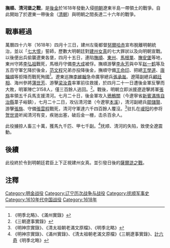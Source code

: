 {{Infobox Military Conflict
|partof=[[明清战争|明清战争]]
|conflict=撫清之戰
|caption=
|date=1618年4月至7月
|place=今[[遼寧省|遼寧省]][[撫順市|撫順市]]等地
|casus=
|territory=
|result=後金勝利
|combatant1=[[明朝|明朝]]
|combatant2=[[後金|後金]]
|commander1=遼東巡撫[[李維翰|李維翰]]<br>廣寧總兵[[張承胤|張承胤]]†<br>遼陽副總兵[[顧廷相|顧廷相]]†<br>海州參將[[蒲世芳|蒲世芳]]†<br>游擊[[梁汝貴|梁汝貴]]†<br>撫順守備[[王命印|王命印]]†<br>清河副總兵[[鄒儲賢|鄒儲賢]]†<br>游擊[[張旆|張旆]]†<br>守備[[張雲程|張雲程]]†<br>撫順總兵[[李永芳|李永芳]]{{POW}}<br>-{范}-文寀、[[范文程|范文程]]兄弟{{POW}}
|commander2=後金可汗[[努爾哈赤|努爾哈赤]]
|strength1=不詳
|strength2=約2萬
|casualties1=損失人畜達三十萬以上，馬匹九千、甲七千副
|casualties2=死傷不詳
|notes=
}}

{{Campaignbox Battle of Qing(Manchu) and Ming}}

'''撫順、清河堡之戰'''，是[[後金|後金]]於1618年發動入侵[[明朝|明朝]]遼東半島一帶領土的戰爭。自此開始了於遼東一帶後金（[[清朝|清朝]]）與明朝之間長達二十六年的戰爭。

==戰事經過==
萬曆四十六年（1618年）四月十三日，建州左衞都督[[努爾哈赤|努爾哈赤]]宣布脫離明朝統治，並以「[[七大恨|七大恨]]」誓師，歷數大明朝廷對[[建州女真|建州女真]]的七大罪狀以及向明朝宣戰。以後便出兵偷襲遼東各堡，四月十五日，連陷[[撫順|撫順]]、[[東州|東州]]、[[馬根單|馬根單]]、[[撫安堡|撫安堡]]等地，東州守將[[李弘祖|李弘祖]]戰死，馬根丹守備[[李大成|李大成]]被俘。撫順游擊[[李永芳|李永芳]]與中军[[赵一鹤|赵一鹤]]等及五百守軍乞降於後金，[[范文程|范文程]]兄弟亦投降後金，撫順守備[[王命印|王命印]]、把總[[王學道|王學道]]、[[唐鑰順|唐鑰順]]等拒降而戰死殉國<ref>《明季北略》、《滿州實錄》</ref>。遼東巡撫[[李維翰|李維翰]]急命廣寧總兵[[張承胤|張承胤]]、遼陽副總兵[[顧廷相|顧廷相]]、海州參將[[蒲世芳|蒲世芳]]、游擊[[梁汝貴|梁汝貴]]率軍前往救援，於四月二十一日遭後金軍反擊而大敗，明軍陣亡3158人，僅三百餘人逃回。<ref>《三朝遼事實錄》</ref>。戰後，明朝立即派援遼遊擊將軍[[張旆|張旆]]率領五千兵馬支援清河。七月二十日，後金軍攻入[[鴉鶻關|鴉鶻關]]（今遼寧省[[新賓滿族自治縣|新賓滿族自治縣]]葦子峪鎮），七月二十二日，攻佔清河堡（今遼寧[[本溪|本溪]]），清河副總兵[[鄒儲賢|鄒儲賢]]、游擊[[張旆|張旆]]、守備[[張雲程|張雲程]]戰死，清河守軍達六千四百餘人覆沒。<ref>《明神宗實錄》、《清太祖朝老滿文原檔》、《明季北略》</ref>驻扎在[[叆阳|叆阳]]的参将[[贺世贤|贺世贤]]听闻清河有变，疾驰出塞，破后金一栅，击杀百余人。

此役擄掠人畜三十萬，獲馬九千匹、甲七千副。<ref>《明神宗實錄》、《滿州實錄》、《清太祖朝老滿文原檔》《三朝遼事實錄》、[[計六奇|計六奇]]《明季北略》</ref>抚顺、清河的失陷，致使全遼震動。

==後續==
此役終於令到明朝廷君臣上下正視建州女真。並引發日後的[[薩爾滸之戰|薩爾滸之戰]]。

== 注釋 ==
<div class="references-small">
<references />
</div>
{{清（後金）入關前與明、順之戰爭}}
[[Category:明金战役|Category:明金战役]]
[[Category:辽宁历次战争与战役|Category:辽宁历次战争与战役]]
[[Category:抚顺军事史|Category:抚顺军事史]]
[[Category:1610年代中国战役|Category:1610年代中国战役]]
[[Category:1618年|Category:1618年]]